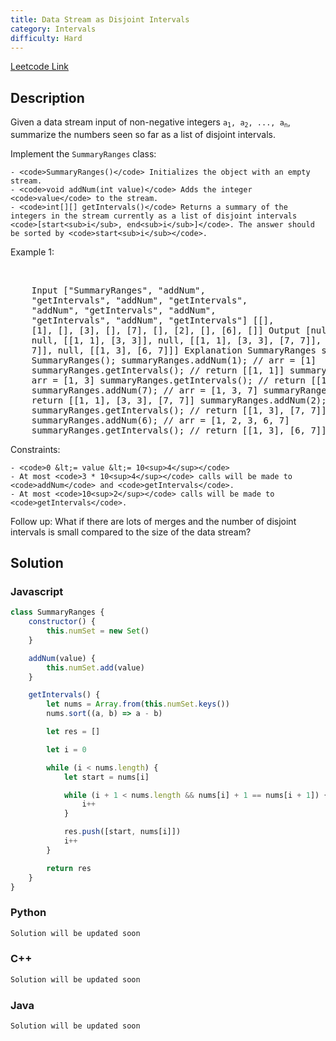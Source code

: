 ```yaml
---
title: Data Stream as Disjoint Intervals
category: Intervals
difficulty: Hard
---
```


<Callout>

[Leetcode Link](https://leetcode.com/problems/data-stream-as-disjoint-intervals)

</Callout>

## Description

Given a data stream input of non-negative integers <code>a<sub>1</sub>, a<sub>2</sub>, ..., a<sub>n</sub></code>, summarize the numbers seen so far as a list of disjoint intervals.

Implement the <code>SummaryRanges</code> class:

    - <code>SummaryRanges()</code> Initializes the object with an empty stream.
    - <code>void addNum(int value)</code> Adds the integer <code>value</code> to the stream.
    - <code>int[][] getIntervals()</code> Returns a summary of the integers in the stream currently as a list of disjoint intervals <code>[start<sub>i</sub>, end<sub>i</sub>]</code>. The answer should be sorted by <code>start<sub>i</sub></code>.

Example 1:

<br />

<pre className="overflow-x-auto">
	Input [&quot;SummaryRanges&quot;, &quot;addNum&quot;,
	&quot;getIntervals&quot;, &quot;addNum&quot;, &quot;getIntervals&quot;,
	&quot;addNum&quot;, &quot;getIntervals&quot;, &quot;addNum&quot;,
	&quot;getIntervals&quot;, &quot;addNum&quot;, &quot;getIntervals&quot;] [[],
	[1], [], [3], [], [7], [], [2], [], [6], []] Output [null, null, [[1, 1]],
	null, [[1, 1], [3, 3]], null, [[1, 1], [3, 3], [7, 7]], null, [[1, 3], [7,
	7]], null, [[1, 3], [6, 7]]] Explanation SummaryRanges summaryRanges = new
	SummaryRanges(); summaryRanges.addNum(1); // arr = [1]
	summaryRanges.getIntervals(); // return [[1, 1]] summaryRanges.addNum(3); //
	arr = [1, 3] summaryRanges.getIntervals(); // return [[1, 1], [3, 3]]
	summaryRanges.addNum(7); // arr = [1, 3, 7] summaryRanges.getIntervals(); //
	return [[1, 1], [3, 3], [7, 7]] summaryRanges.addNum(2); // arr = [1, 2, 3, 7]
	summaryRanges.getIntervals(); // return [[1, 3], [7, 7]]
	summaryRanges.addNum(6); // arr = [1, 2, 3, 6, 7]
	summaryRanges.getIntervals(); // return [[1, 3], [6, 7]]
</pre>

Constraints:

    - <code>0 &lt;= value &lt;= 10<sup>4</sup></code>
    - At most <code>3 * 10<sup>4</sup></code> calls will be made to <code>addNum</code> and <code>getIntervals</code>.
    - At most <code>10<sup>2</sup></code> calls will be made to <code>getIntervals</code>.

Follow up: What if there are lots of merges and the number of disjoint intervals is small compared to the size of the data stream?

## Solution

### Javascript

```javascript
class SummaryRanges {
	constructor() {
		this.numSet = new Set()
	}

	addNum(value) {
		this.numSet.add(value)
	}

	getIntervals() {
		let nums = Array.from(this.numSet.keys())
		nums.sort((a, b) => a - b)

		let res = []

		let i = 0

		while (i < nums.length) {
			let start = nums[i]

			while (i + 1 < nums.length && nums[i] + 1 == nums[i + 1]) {
				i++
			}

			res.push([start, nums[i]])
			i++
		}

		return res
	}
}
```

### Python

```python
Solution will be updated soon
```

### C++

```cpp
Solution will be updated soon
```

### Java

```java
Solution will be updated soon
```
